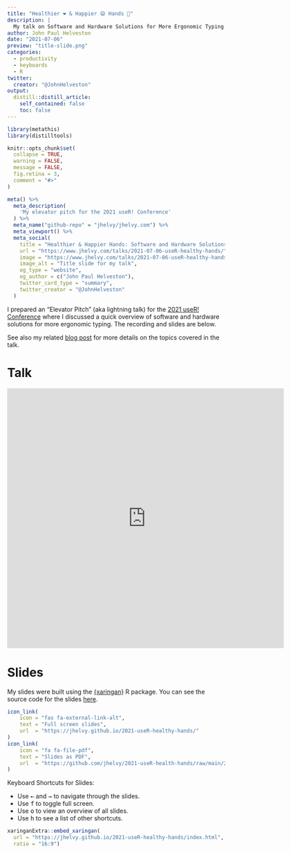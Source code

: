 ```yaml
---
title: "Healthier ❤️ & Happier 😄 Hands 🙌"
description: |
  My talk on Software and Hardware Solutions for More Ergonomic Typing for the 2021 useR! Conference
author: John Paul Helveston
date: "2021-07-06"
preview: "title-slide.png"
categories:
  - productivity
  - keyboards
  - R
twitter:
  creator: "@JohnHelveston"
output:
  distill::distill_article:
    self_contained: false
    toc: false
---
```


```r
library(metathis)
library(distilltools)

knitr::opts_chunk$set(
  collapse = TRUE,
  warning = FALSE,
  message = FALSE,
  fig.retina = 3,
  comment = "#>"
)

meta() %>%
  meta_description(
    'My elevator pitch for the 2021 useR! Conference'
  ) %>%
  meta_name("github-repo" = "jhelvy/jhelvy.com") %>%
  meta_viewport() %>%
  meta_social(
    title = "Healthier & Happier Hands: Software and Hardware Solutions for More Ergonomic Typing",
    url = "https://www.jhelvy.com/talks/2021-07-06-useR-healthy-hands/",
    image = "https://www.jhelvy.com/talks/2021-07-06-useR-healthy-hands/title-slide.png",
    image_alt = "Title slide for my talk",
    og_type = "website",
    og_author = c("John Paul Helveston"),
    twitter_card_type = "summary",
    twitter_creator = "@JohnHelveston"
  )
```

I prepared an "Elevator Pitch" (aka lightning talk) for the [2021 useR! Conference](https://user2021.r-project.org/) where I discussed a quick overview of software and hardware solutions for more ergonomic typing. The recording and slides are below. 

See also my related [blog post](https://www.jhelvy.com/posts/2021-07-03-in-search-of-keyboard-nirvana/) for more details on the topics covered in the talk.

# Talk 

<iframe width="640" height="600" src="http://u.pc.cd/XC6italK" frameborder="0" allow="accelerometer; encrypted-media; gyroscope; picture-in-picture" allowfullscreen scrolling="no"></iframe>

# Slides

My slides were built using the [{xaringan}](https://github.com/yihui/xaringan) R package. You can see the source code for the slides [here](https://github.com/jhelvy/2021-useR-healthy-hands).

```r
icon_link(
    icon = "fas fa-external-link-alt",
    text = "Full screen slides",
    url  = "https://jhelvy.github.io/2021-useR-healthy-hands/"
)
icon_link(
    icon = "fa fa-file-pdf",
    text = "Slides as PDF",
    url  = "https://github.com/jhelvy/2021-useR-health-hands/raw/main/2021-useR-healthy-hands.pdf"
)
```

Keyboard Shortcuts for Slides:

- Use <kbd>←</kbd> and <kbd>→</kbd> to navigate through the slides.
- Use <kbd>f</kbd> to toggle full screen.
- Use <kbd>o</kbd> to view an overview of all slides.
- Use <kbd>h</kbd> to see a list of other shortcuts.

```r
xaringanExtra::embed_xaringan(
  url = "https://jhelvy.github.io/2021-useR-healthy-hands/index.html",
  ratio = "16:9")
```
